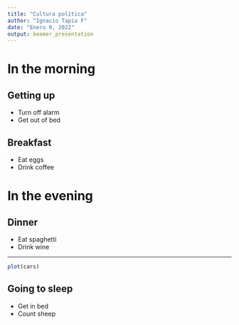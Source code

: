 ```yaml
---
title: "Cultura política"
author: "Ignacio Tapia F"
date: "Enero 9, 2022"
output: beamer_presentation
---
```

# In the morning

## Getting up

- Turn off alarm
- Get out of bed

## Breakfast

- Eat eggs
- Drink coffee

# In the evening

## Dinner

- Eat spaghetti
- Drink wine

---

```r
plot(cars)
```

## Going to sleep

- Get in bed
- Count sheep